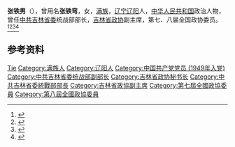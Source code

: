 '''张铁男'''（{{bd|1933年||2019年|9月14日|catIdx=Zhang}}），曾用名'''张铁弯'''，女，[[满族|满族]]，[[辽宁|辽宁]][[辽阳|辽阳]]人，[[中华人民共和国|中华人民共和国]]政治人物，曾任[[中共吉林省委|中共吉林省委]]统战部部长，[[吉林省政协|吉林省政协]]副主席，第七、八届全国政协委员。<ref>{{cite book|title=中囯人名大辞典·现任党政军领导人物卷|author=廖盖隆等编|year=1990|publisher=上海辞书出版社|location=上海|page=}}</ref><ref>{{Cite book|title=历届全国政协委员人名辞典|author=|publisher=中国国际广播出版社|year=1996|isbn=9787507813746|location=北京|pages=286}}</ref><ref>{{Cite book|title=中华人民共和国职官志|author=何虎生, 李耀东, 向常福主编|publisher=中国社会出版社|year=2003|isbn=9787800883934|location=北京|pages=}}</ref><ref>{{Cite web|title=张铁男同志逝世|url=http://jlrbszb.cnjiwang.com/pc/paper/c/201910/09/content_91533.html|accessdate=2020-09-03|work=吉林日报}}</ref>

== 参考资料 ==
{{reflist}}

{{中国人物小作品}}

{{Authority control}}
{{DEFAULTSORT:Zhang张}}
[[Category:张姓|Tie]]
[[Category:满族人|Category:满族人]]
[[Category:辽阳人|Category:辽阳人]]
[[Category:中国共产党党员_(1949年入党)|Category:中国共产党党员 (1949年入党)]]
[[Category:中共吉林省委统战部副部长|Category:中共吉林省委统战部副部长]]
[[Category:吉林省政协秘书长|Category:吉林省政协秘书长]]
[[Category:中共吉林省委統戰部部長|Category:中共吉林省委統戰部部長]]
[[Category:吉林省政協副主席|Category:吉林省政協副主席]]
[[Category:第七屆全國政協委員|Category:第七屆全國政協委員]]
[[Category:第八屆全國政協委員|Category:第八屆全國政協委員]]